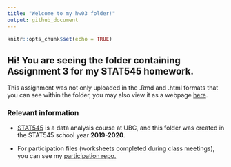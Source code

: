 ```yaml
---
title: "Welcome to my hw03 folder!"
output: github_document
---
```


```r
knitr::opts_chunk$set(echo = TRUE)
```

## Hi! You are seeing the folder containing Assignment 3 for my STAT545 homework.

This assignment was not only uploaded in the .Rmd and .html formats that you can see within the folder, you may also view it as a webpage [here](link).

### Relevant information

+ [STAT545](https://stat545.stat.ubc.ca/) is a data analysis course at UBC, and this folder was created in the STAT545 school year **2019-2020**. 

+ For participation files (worksheets completed during class meetings), you can see my [participation repo.](https://github.com/sciclic/STAT545-participation)
